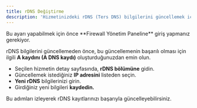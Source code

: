 ```yaml
---
title: rDNS Değiştirme
description: 'Hizmetinizdeki rDNS (Ters DNS) bilgilerini güncellemek için aşağıdaki adımları izleyin.'
---
```


<Card title="Uyarı!" icon="circle-exclamation" href="/firewall/introduction" color="#CC0000">
  Bu ayarı yapabilmek için önce **Firewall Yönetim Paneline** giriş yapmanız gerekiyor.
</Card>

<Warning>rDNS bilgilerini güncellemeden önce, bu güncellemenin başarılı olması için ilgili **A kaydını (A DNS kaydı)** oluşturduğunuzdan emin olun.</Warning>

- Seçilen hizmetin detay sayfasında, **rDNS bölümüne** gidin.
- Güncellemek istediğiniz **IP adresini** listeden seçin.
- **Yeni rDNS** bilgilerinizi girin.
- Girdiğiniz yeni bilgileri **kaydedin.**

Bu adımları izleyerek rDNS kayıtlarınızı başarıyla güncelleyebilirsiniz.
